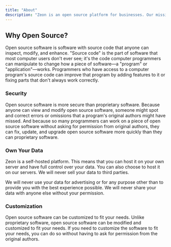 ```yaml
---
title: "About"
description: "Zeon is an open source platform for businesses. Our mission is to help businesses build upon and customize their business productivity in areas of **support**, **customer relations** and **finance**"
---
```

## Why Open Source?

Open source software is software with source code that anyone can inspect, modify, and enhance. "Source code" is the part of software that most computer users don't ever see; it's the code computer programmers can manipulate to change how a piece of software—a "program" or "application"—works. Programmers who have access to a computer program's source code can improve that program by adding features to it or fixing parts that don't always work correctly.

### Security

Open source software is more secure than proprietary software. Because anyone can view and modify open source software, someone might spot and correct errors or omissions that a program's original authors might have missed. And because so many programmers can work on a piece of open source software without asking for permission from original authors, they can fix, update, and upgrade open source software more quickly than they can proprietary software.

### Own Your Data

Zeon is a self-hosted platform. This means that you can host it on your own server and have full control over your data. You can also choose to host it on our servers. We will never sell your data to third parties. 

We will never use your data for advertising or for any purpose other than to provide you with the best experience possible. We will never share your data with anyone else without your permission.

### Customization

Open source software can be customized to fit your needs. Unlike proprietary software, open source software can be modified and customized to fit your needs. If you need to customize the software to fit your needs, you can do so without having to ask for permission from the original authors.
